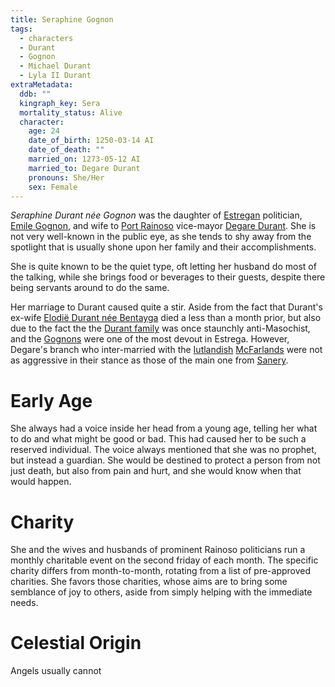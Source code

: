 ```yaml
---
title: Seraphine Gognon
tags:
  - characters
  - Durant
  - Gognon
  - Michael Durant
  - Lyla II Durant
extraMetadata:
  ddb: ""
  kingraph_key: Sera
  mortality_status: Alive
  character:
    age: 24
    date_of_birth: 1250-03-14 AI
    date_of_death: ""
    married_on: 1273-05-12 AI
    married_to: Degare Durant
    pronouns: She/Her
    sex: Female
---
```


*Seraphine Durant née Gognon* was the daughter of
[Estregan](/locations/estrega/) politician,
[Emile Gognon](/characters/emile-gognon/), and wife to
[Port Rainoso](/locations/port-rainoso/) vice-mayor
[Degare Durant](/characters/degare-durant/). She is not very well-known in the public
eye, as she tends to shy away from the spotlight that is usually shone upon her
family and their accomplishments.

She is quite known to be the quiet type, oft letting her husband do most of the
talking, while she brings food or beverages to their guests, despite there being
servants around to do the same.

Her marriage to Durant caused quite a stir. Aside from the fact that Durant's
ex-wife [Elodië Durant née Bentayga](/characters/elodie-bentayga/) died a less than a
month prior, but also due to the fact the the
[Durant family](/families/durant/) was once staunchly anti-Masochist,
and the [Gognons](/families/gognon/) were one of the most devout in
Estrega. However, Degare's branch who inter-married with the
[Iutlandish](/locations/iutland/)
[McFarlands](/families/mcfarland/) were not as aggressive in their
stance as those of the main one from [Sanery](/locations/sanery/).

# Early Age

She always had a voice inside her head from a young age, telling her what to do
and what might be good or bad. This had caused her to be such a reserved
individual. The voice always mentioned that she was no prophet, but instead a
guardian. She would be destined to protect a person from not just death, but
also from pain and hurt, and she would know when that would happen.

# Charity

She and the wives and husbands of prominent Rainoso politicians run a monthly
charitable event on the second friday of each month. The specific charity
differs from month-to-month, rotating from a list of pre-approved charities. She
favors those charities, whose aims are to bring some semblance of joy to others,
aside from simply helping with the immediate needs.

# Celestial Origin

Angels usually cannot
